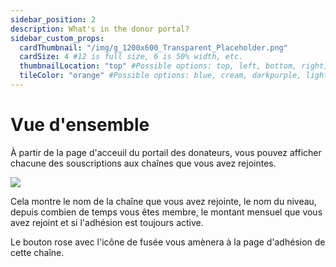```yaml
---
sidebar_position: 2
description: What's in the donor portal?
sidebar_custom_props:
  cardThumbnail: "/img/g_1200x600_Transparent_Placeholder.png"
  cardSize: 4 #12 is full size, 6 is 50% width, etc.
  thumbnailLocation: "top" #Possible options: top, left, bottom, right, none
  tileColor: "orange" #Possible options: blue, cream, darkpurple, lightpurple, mauve, orange, pink, none
---
```


# Vue d'ensemble

À partir de la page d'acceuil du portail des donateurs, vous pouvez afficher chacune des souscriptions aux chaînes que vous avez rejointes.

![](https://i.imgur.com/LqrcBBI.png)

Cela montre le nom de la chaîne que vous avez rejointe, le nom du niveau, depuis combien de temps vous êtes membre, le montant mensuel que vous avez rejoint et si l'adhésion est toujours active.

Le bouton rose avec l'icône de fusée vous amènera à la page d'adhésion de cette chaîne.
